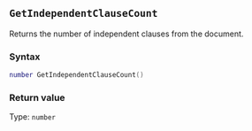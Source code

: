 ::: {.minipage data-latex="{\textwidth}"}
## `GetIndependentClauseCount`

Returns the number of independent clauses from the document.

### Syntax {-}

``` .lua
number GetIndependentClauseCount()
```

### Return value {-}

Type: `number`
:::
